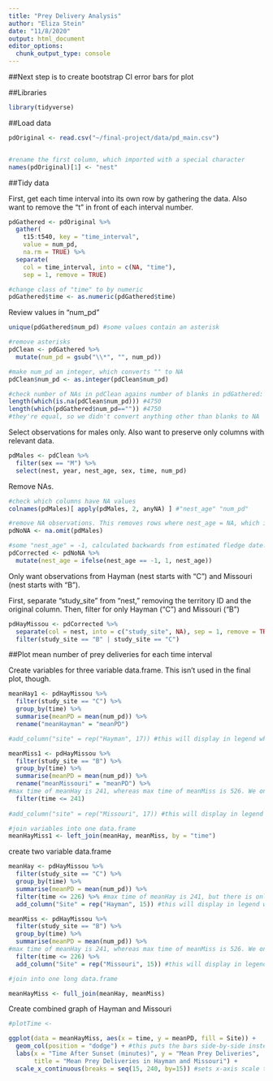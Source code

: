 ```yaml
---
title: "Prey Delivery Analysis"
author: "Eliza Stein"
date: "11/8/2020"
output: html_document
editor_options: 
  chunk_output_type: console
---
```


##Next step is to create bootstrap CI error bars for plot

##Libraries

```r
library(tidyverse)
```



##Load data

```r

pdOriginal <- read.csv("~/final-project/data/pd_main.csv")


#rename the first column, which imported with a special character
names(pdOriginal)[1] <- "nest"
```



##Tidy data

First, get each time interval into its own row by gathering the data. Also want to remove the "t" in front of each interval number.
```r

pdGathered <- pdOriginal %>%
  gather(
    t15:t540, key = "time_interval",
    value = num_pd,
    na.rm = TRUE) %>%
  separate(
    col = time_interval, into = c(NA, "time"), 
    sep = 1, remove = TRUE)

#change class of "time" to by numeric
pdGathered$time <- as.numeric(pdGathered$time)

```


Review values in "num_pd"
```r

unique(pdGathered$num_pd) #some values contain an asterisk

#remove asterisks
pdClean <- pdGathered %>%
  mutate(num_pd = gsub("\\*", "", num_pd))

#make num_pd an integer, which converts "" to NA
pdClean$num_pd <- as.integer(pdClean$num_pd)

#check number of NAs in pdClean agains number of blanks in pdGathered:
length(which(is.na(pdClean$num_pd))) #4750
length(which(pdGathered$num_pd=="")) #4750
#they're equal, so we didn't convert anything other than blanks to NA

```



Select observations for males only. Also want to preserve only columns with relevant data.
```r

pdMales <- pdClean %>%
  filter(sex == "M") %>%
  select(nest, year, nest_age, sex, time, num_pd)

```

Remove NAs.
```r
#check which columns have NA values
colnames(pdMales)[ apply(pdMales, 2, anyNA) ] #"nest_age" "num_pd"

#remove NA observations. This removes rows where nest_age = NA, which is mostly due to observations of failed nests, and where num_pd = NA, which indicates that a nest wasn't observed during that time interval.
pdNoNA <- na.omit(pdMales)

#some "nest_age" = -1, calculated backwards from estimated fledge date. This isn't biologically possible, so correct these values to = 1.
pdCorrected <- pdNoNA %>%
  mutate(nest_age = ifelse(nest_age == -1, 1, nest_age))
```


Only want observations from Hayman (nest starts with "C") and Missouri (nest starts with "B"). 

First, separate "study_site" from "nest," removing the territory ID and the original column. Then, filter for only Hayman ("C") and Missouri ("B")
```r

pdHayMissou <- pdCorrected %>%
  separate(col = nest, into = c("study_site", NA), sep = 1, remove = TRUE) %>%
  filter(study_site == "B" | study_site == "C")

```


##Plot mean number of prey deliveries for each time interval

Create variables for three variable data.frame. This isn't used in the final plot, though.
```r

meanHay1 <- pdHayMissou %>%
  filter(study_site == "C") %>%
  group_by(time) %>%
  summarise(meanPD = mean(num_pd)) %>%
  rename("meanHayman" = "meanPD")

#add_column("site" = rep("Hayman", 17)) #this will display in legend when plotting

meanMiss1 <- pdHayMissou %>%
  filter(study_site == "B") %>%
  group_by(time) %>%
  summarise(meanPD = mean(num_pd)) %>%
  rename("meanMissouri" = "meanPD") %>%
#max time of meanHay is 241, whereas max time of meanMiss is 526. We only want to compare what we have data for in both study sites, so I cut out observations in meanMiss when time > 241. Could also keep these values and do a full_join below, filling in missing Hayman observations with NA.
  filter(time <= 241)
  
#add_column("site" = rep("Missouri", 17)) #this will display in legend when plotting

#join variables into one data.frame
meanHayMiss1 <- left_join(meanHay, meanMiss, by = "time")

```

create two variable data.frame
```r

meanHay <- pdHayMissou %>%
  filter(study_site == "C") %>%
  group_by(time) %>%
  summarise(meanPD = mean(num_pd)) %>%
  filter(time <= 226) %>% #max time of meanHay is 241, but there is only one observation for Hayman at this time, which = 0. Best to just filter observations for Hayman and Missouri to be <= 226
  add_column("Site" = rep("Hayman", 15)) #this will display in legend when plotting

meanMiss <- pdHayMissou %>%
  filter(study_site == "B") %>%
  group_by(time) %>%
  summarise(meanPD = mean(num_pd)) %>%
#max time of meanHay is 241, whereas max time of meanMiss is 526. We only want to compare what we have data for in both study sites, so I cut out observations in meanMiss when time > 241. Could also keep these values and do a full_join below, filling in missing Hayman observations with NA.
  filter(time <= 226) %>%
  add_column("Site" = rep("Missouri", 15)) #this will display in legend when plotting

#join into one long data.frame

meanHayMiss <- full_join(meanHay, meanMiss)

```



Create combined graph of Hayman and Missouri
```r

#plotTime <- 

ggplot(data = meanHayMiss, aes(x = time, y = meanPD, fill = Site)) +
  geom_col(position = "dodge") + #this puts the bars side-by-side instead of stacked
  labs(x = "Time After Sunset (minutes)", y = "Mean Prey Deliveries", 
       title = "Mean Prey Deliveries in Hayman and Missouri") +
  scale_x_continuous(breaks = seq(15, 240, by=15)) #sets x-axis scale to increase at 15 minute intervals between 15 and 240

```


